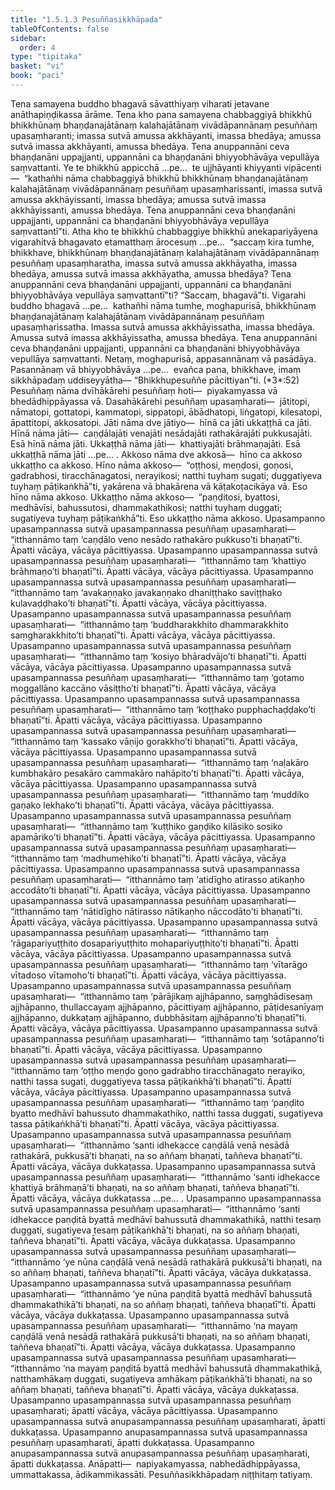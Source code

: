 ```yaml
---
title: "1.5.1.3 Pesuññasikkhāpada"
tableOfContents: false
sidebar:
  order: 4
type: "tipitaka"
basket: "vi"
book: "paci"
---
```



<DynamicBreadcrumb />

<Division number="36" book="paci" bookNo="2" page="19">

<Paragraph number="111" book="paci">
Tena samayena buddho bhagavā sāvatthiyaṃ viharati jetavane anāthapiṇḍikassa ārāme. Tena kho pana samayena chabbaggiyā bhikkhū bhikkhūnaṃ bhaṇḍanajātānaṃ kalahajātānaṃ vivādāpannānaṃ pesuññaṃ upasaṃharanti; imassa sutvā amussa akkhāyanti, imassa bhedāya; amussa sutvā imassa akkhāyanti, amussa bhedāya. Tena anuppannāni ceva bhaṇḍanāni uppajjanti, uppannāni ca bhaṇḍanāni bhiyyobhāvāya vepullāya saṃvattanti. Ye te bhikkhū appicchā …pe…  te ujjhāyanti khiyyanti vipācenti—  “kathañhi nāma chabbaggiyā bhikkhū bhikkhūnaṃ bhaṇḍanajātānaṃ kalahajātānaṃ vivādāpannānaṃ pesuññaṃ upasaṃharissanti, imassa sutvā amussa akkhāyissanti, imassa bhedāya; amussa sutvā imassa akkhāyissanti, amussa bhedāya. Tena anuppannāni ceva bhaṇḍanāni uppajjanti, uppannāni ca bhaṇḍanāni bhiyyobhāvāya vepullāya saṃvattantī”ti.
</Paragraph>

<Paragraph number="112" book="paci">
Atha kho te bhikkhū chabbaggiye bhikkhū anekapariyāyena vigarahitvā bhagavato etamatthaṃ ārocesuṃ …pe…  “saccaṃ kira tumhe, bhikkhave, bhikkhūnaṃ bhaṇḍanajātānaṃ kalahajātānaṃ vivādāpannānaṃ pesuññaṃ upasaṃharatha, imassa sutvā amussa akkhāyatha, imassa bhedāya, amussa sutvā imassa akkhāyatha, amussa bhedāya? Tena anuppannāni ceva bhaṇḍanāni uppajjanti, uppannāni ca bhaṇḍanāni bhiyyobhāvāya vepullāya saṃvattantī”ti? “Saccaṃ, bhagavā”ti. Vigarahi buddho bhagavā …pe…  kathañhi nāma tumhe, moghapurisā, bhikkhūnaṃ bhaṇḍanajātānaṃ kalahajātānaṃ vivādāpannānaṃ pesuññaṃ upasaṃharissatha. Imassa sutvā amussa akkhāyissatha, imassa bhedāya. Amussa sutvā imassa akkhāyissatha, amussa bhedāya. Tena anuppannāni ceva bhaṇḍanāni uppajjanti, uppannāni ca bhaṇḍanāni bhiyyobhāvāya vepullāya saṃvattanti. Netaṃ, moghapurisā, appasannānaṃ vā pasādāya. Pasannānaṃ vā bhiyyobhāvāya …pe…  evañca pana, bhikkhave, imaṃ sikkhāpadaṃ uddiseyyātha—
</Paragraph>

</Division>
<Division number="37" book="paci" bookNo="2" page="20">

<Paragraph number="113" book="paci">
<Emphasis>“Bhikkhupesuññe pācittiyan”</Emphasis>ti. (*3*:<Emphasis>52</Emphasis>)
</Paragraph>

</Division>
<Division number="38" book="paci" bookNo="2" page="20">

<Paragraph number="114" book="paci">
<Emphasis>Pesuññaṃ</Emphasis> nāma dvīhākārehi pesuññaṃ hoti—  piyakamyassa vā bhedādhippāyassa vā. Dasahākārehi pesuññaṃ upasaṃharati—  jātitopi, nāmatopi, gottatopi, kammatopi, sippatopi, ābādhatopi, liṅgatopi, kilesatopi, āpattitopi, akkosatopi.
</Paragraph>

<Paragraph number="115" book="paci">
<Emphasis>Jāti</Emphasis> nāma dve jātiyo—  hīnā ca jāti ukkaṭṭhā ca jāti. <Emphasis>Hīnā</Emphasis> nāma jāti—  caṇḍālajāti venajāti nesādajāti rathakārajāti pukkusajāti. Esā hīnā nāma jāti. <Emphasis>Ukkaṭṭhā</Emphasis> nāma jāti—  khattiyajāti brāhmaṇajāti. Esā ukkaṭṭhā nāma jāti …pe… .
</Paragraph>

<Paragraph number="116" book="paci">
<Emphasis>Akkoso</Emphasis> nāma dve akkosā—  hīno ca akkoso ukkaṭṭho ca akkoso. <Emphasis>Hīno</Emphasis> nāma akkoso—  “oṭṭhosi, meṇḍosi, goṇosi, gadrabhosi, tiracchānagatosi, nerayikosi; natthi tuyhaṃ sugati; duggatiyeva tuyhaṃ pāṭikaṅkhā”ti, yakārena vā bhakārena vā kāṭakoṭacikāya vā. Eso hīno nāma akkoso. <Emphasis>Ukkaṭṭho</Emphasis> nāma akkoso—  “paṇḍitosi, byattosi, medhāvīsi, bahussutosi, dhammakathikosi; natthi tuyhaṃ duggati; sugatiyeva tuyhaṃ pāṭikaṅkhā”ti. Eso ukkaṭṭho nāma akkoso.
</Paragraph>

</Division>
<Division number="39" book="paci" bookNo="2" page="21">

<Paragraph number="117" book="paci">
Upasampanno upasampannassa sutvā upasampannassa pesuññaṃ upasaṃharati—  “itthannāmo taṃ ‘caṇḍālo veno nesādo rathakāro pukkuso’ti bhaṇatī”ti. Āpatti vācāya, vācāya pācittiyassa.
</Paragraph>

<Paragraph number="118" book="paci">
Upasampanno upasampannassa sutvā upasampannassa pesuññaṃ upasaṃharati—  “itthannāmo taṃ ‘khattiyo brāhmaṇo’ti bhaṇatī”ti. Āpatti vācāya, vācāya pācittiyassa.
</Paragraph>

<Paragraph number="119" book="paci">
Upasampanno upasampannassa sutvā upasampannassa pesuññaṃ upasaṃharati—  “itthannāmo taṃ ‘avakaṇṇako javakaṇṇako dhaniṭṭhako saviṭṭhako kulavaḍḍhako’ti bhaṇatī”ti. Āpatti vācāya, vācāya pācittiyassa.
</Paragraph>

<Paragraph number="120" book="paci">
Upasampanno upasampannassa sutvā upasampannassa pesuññaṃ upasaṃharati—  “itthannāmo taṃ ‘buddharakkhito dhammarakkhito saṃgharakkhito’ti bhaṇatī”ti. Āpatti vācāya, vācāya pācittiyassa.
</Paragraph>

<Paragraph number="121" book="paci">
Upasampanno upasampannassa sutvā upasampannassa pesuññaṃ upasaṃharati—  “itthannāmo taṃ ‘kosiyo bhāradvājo’ti bhaṇatī”ti. Āpatti vācāya, vācāya pācittiyassa.
</Paragraph>

<Paragraph number="122" book="paci">
Upasampanno upasampannassa sutvā upasampannassa pesuññaṃ upasaṃharati—  “itthannāmo taṃ ‘gotamo moggallāno kaccāno vāsiṭṭho’ti bhaṇatī”ti. Āpatti vācāya, vācāya pācittiyassa.
</Paragraph>

<Paragraph number="123" book="paci">
Upasampanno upasampannassa sutvā upasampannassa pesuññaṃ upasaṃharati—  “itthannāmo taṃ ‘koṭṭhako pupphachaḍḍako’ti bhaṇatī”ti. Āpatti vācāya, vācāya pācittiyassa.
</Paragraph>

<Paragraph number="124" book="paci">
Upasampanno upasampannassa sutvā upasampannassa pesuññaṃ upasaṃharati—  “itthannāmo taṃ ‘kassako vāṇijo gorakkho’ti bhaṇatī”ti. Āpatti vācāya, vācāya pācittiyassa.
</Paragraph>

<Paragraph number="125" book="paci">
Upasampanno upasampannassa sutvā upasampannassa pesuññaṃ upasaṃharati—  “itthannāmo taṃ ‘naḷakāro kumbhakāro pesakāro cammakāro nahāpito’ti bhaṇatī”ti. Āpatti vācāya, vācāya pācittiyassa.
</Paragraph>

<Paragraph number="126" book="paci">
Upasampanno upasampannassa sutvā upasampannassa pesuññaṃ upasaṃharati—  “itthannāmo taṃ ‘muddiko gaṇako lekhako’ti bhaṇatī”ti. Āpatti vācāya, vācāya pācittiyassa.
</Paragraph>

</Division>
<Division number="40" book="paci" bookNo="2" page="22">

<Paragraph number="127" book="paci">
Upasampanno upasampannassa sutvā upasampannassa pesuññaṃ upasaṃharati—  “itthannāmo taṃ ‘kuṭṭhiko gaṇḍiko kilāsiko sosiko apamāriko’ti bhaṇatī”ti. Āpatti vācāya, vācāya pācittiyassa.
</Paragraph>

<Paragraph number="128" book="paci">
Upasampanno upasampannassa sutvā upasampannassa pesuññaṃ upasaṃharati—  “itthannāmo taṃ ‘madhumehiko’ti bhaṇatī”ti. Āpatti vācāya, vācāya pācittiyassa.
</Paragraph>

<Paragraph number="129" book="paci">
Upasampanno upasampannassa sutvā upasampannassa pesuññaṃ upasaṃharati—  “itthannāmo taṃ ‘atidīgho atirasso atikaṇho accodāto’ti bhaṇatī”ti. Āpatti vācāya, vācāya pācittiyassa.
</Paragraph>

<Paragraph number="130" book="paci">
Upasampanno upasampannassa sutvā upasampannassa pesuññaṃ upasaṃharati—  “itthannāmo taṃ ‘nātidīgho nātirasso nātikaṇho nāccodāto’ti bhaṇatī”ti. Āpatti vācāya, vācāya pācittiyassa.
</Paragraph>

<Paragraph number="131" book="paci">
Upasampanno upasampannassa sutvā upasampannassa pesuññaṃ upasaṃharati—  “itthannāmo taṃ ‘rāgapariyuṭṭhito dosapariyuṭṭhito mohapariyuṭṭhito’ti bhaṇatī”ti. Āpatti vācāya, vācāya pācittiyassa.
</Paragraph>

<Paragraph number="132" book="paci">
Upasampanno upasampannassa sutvā upasampannassa pesuññaṃ upasaṃharati—  “itthannāmo taṃ ‘vītarāgo vītadoso vītamoho’ti bhaṇatī”ti. Āpatti vācāya, vācāya pācittiyassa.
</Paragraph>

<Paragraph number="133" book="paci">
Upasampanno upasampannassa sutvā upasampannassa pesuññaṃ upasaṃharati—  “itthannāmo taṃ ‘pārājikaṃ ajjhāpanno, saṃghādisesaṃ ajjhāpanno, thullaccayaṃ ajjhāpanno, pācittiyaṃ ajjhāpanno, pāṭidesanīyaṃ ajjhāpanno, dukkaṭaṃ ajjhāpanno, dubbhāsitaṃ ajjhāpanno’ti bhaṇatī”ti. Āpatti vācāya, vācāya pācittiyassa.
</Paragraph>

<Paragraph number="134" book="paci">
Upasampanno upasampannassa sutvā upasampannassa pesuññaṃ upasaṃharati—  “itthannāmo taṃ ‘sotāpanno’ti bhaṇatī”ti. Āpatti vācāya, vācāya pācittiyassa.
</Paragraph>

<Paragraph number="135" book="paci">
Upasampanno upasampannassa sutvā upasampannassa pesuññaṃ upasaṃharati—  “itthannāmo taṃ ‘oṭṭho meṇḍo goṇo gadrabho tiracchānagato nerayiko, natthi tassa sugati, duggatiyeva tassa pāṭikaṅkhā’ti bhaṇatī”ti. Āpatti vācāya, vācāya pācittiyassa.
</Paragraph>

<Paragraph number="136" book="paci">
Upasampanno upasampannassa sutvā upasampannassa pesuññaṃ upasaṃharati—  “itthannāmo taṃ ‘paṇḍito byatto medhāvī bahussuto dhammakathiko, natthi tassa duggati, sugatiyeva tassa pāṭikaṅkhā’ti bhaṇatī”ti. Āpatti vācāya, vācāya pācittiyassa.
</Paragraph>

</Division>
<Division number="41" book="paci" bookNo="2" page="23">

<Paragraph number="137" book="paci">
Upasampanno upasampannassa sutvā upasampannassa pesuññaṃ upasaṃharati—  “itthannāmo ‘santi idhekacce caṇḍālā venā nesādā rathakārā, pukkusā’ti bhaṇati, na so aññaṃ bhaṇati, taññeva bhaṇatī”ti. Āpatti vācāya, vācāya dukkaṭassa.
</Paragraph>

<Paragraph number="138" book="paci">
Upasampanno upasampannassa sutvā upasampannassa pesuññaṃ upasaṃharati—  “itthannāmo ‘santi idhekacce khattiyā brāhmaṇā’ti bhaṇati, na so aññaṃ bhaṇati, taññeva bhaṇatī”ti. Āpatti vācāya, vācāya dukkaṭassa …pe… .
</Paragraph>

<Paragraph number="139" book="paci">
Upasampanno upasampannassa sutvā upasampannassa pesuññaṃ upasaṃharati—  “itthannāmo ‘santi idhekacce paṇḍitā byattā medhāvī bahussutā dhammakathikā, natthi tesaṃ duggati, sugatiyeva tesaṃ pāṭikaṅkhā’ti bhaṇati, na so aññaṃ bhaṇati, taññeva bhaṇatī”ti. Āpatti vācāya, vācāya dukkaṭassa.
</Paragraph>

<Paragraph number="140" book="paci">
Upasampanno upasampannassa sutvā upasampannassa pesuññaṃ upasaṃharati—  “itthannāmo ‘ye nūna caṇḍālā venā nesādā rathakārā pukkusā’ti bhaṇati, na so aññaṃ bhaṇati, taññeva bhaṇatī”ti. Āpatti vācāya, vācāya dukkaṭassa.
</Paragraph>

<Paragraph number="141" book="paci">
Upasampanno upasampannassa sutvā upasampannassa pesuññaṃ upasaṃharati—  “itthannāmo ‘ye nūna paṇḍitā byattā medhāvī bahussutā dhammakathikā’ti bhaṇati, na so aññaṃ bhaṇati, taññeva bhaṇatī”ti. Āpatti vācāya, vācāya dukkaṭassa.
</Paragraph>

<Paragraph number="142" book="paci">
Upasampanno upasampannassa sutvā upasampannassa pesuññaṃ upasaṃharati—  “itthannāmo ‘na mayaṃ caṇḍālā venā nesādā rathakārā pukkusā’ti bhaṇati, na so aññaṃ bhaṇati, taññeva bhaṇatī”ti. Āpatti vācāya, vācāya dukkaṭassa.
</Paragraph>

<Paragraph number="143" book="paci">
Upasampanno upasampannassa sutvā upasampannassa pesuññaṃ upasaṃharati—  “itthannāmo ‘na mayaṃ paṇḍitā byattā medhāvī bahussutā dhammakathikā, natthamhākaṃ duggati, sugatiyeva amhākaṃ pāṭikaṅkhā’ti bhaṇati, na so aññaṃ bhaṇati, taññeva bhaṇatī”ti. Āpatti vācāya, vācāya dukkaṭassa.
</Paragraph>

</Division>
<Division number="42" book="paci" bookNo="2" page="24">

<Paragraph number="144" book="paci">
Upasampanno upasampannassa sutvā upasampannassa pesuññaṃ upasaṃharati; āpatti vācāya, vācāya pācittiyassa.
</Paragraph>

<Paragraph number="145" book="paci">
Upasampanno upasampannassa sutvā anupasampannassa pesuññaṃ upasaṃharati, āpatti dukkaṭassa.
</Paragraph>

<Paragraph number="146" book="paci">
Upasampanno anupasampannassa sutvā upasampannassa pesuññaṃ upasaṃharati, āpatti dukkaṭassa.
</Paragraph>

<Paragraph number="147" book="paci">
Upasampanno anupasampannassa sutvā anupasampannassa pesuññaṃ upasaṃharati, āpatti dukkaṭassa.
</Paragraph>

</Division>
<Division number="43" book="paci" bookNo="2" page="24">

<Paragraph number="148" book="paci">
Anāpatti—  napiyakamyassa, nabhedādhippāyassa, ummattakassa, ādikammikassāti.

</Paragraph>
</Division>

<Paragraph number="149" type="center" book="paci">
Pesuññasikkhāpadaṃ niṭṭhitaṃ tatiyaṃ.
</Paragraph>